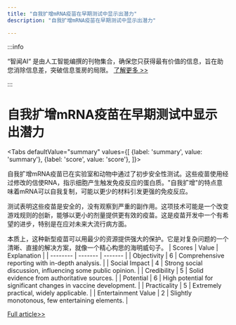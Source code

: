 ```yaml
---
title: "自我扩增mRNA疫苗在早期测试中显示出潜力"
description: "自我扩增mRNA疫苗在早期测试中显示出潜力"

---
```



:::info

“智闻AI“ 是由人工智能编撰的刊物集合，确保您只获得最有价值的信息，旨在助您消除信息差，突破信息茧房的局限。  [了解更多 >>](/)

:::

# 自我扩增mRNA疫苗在早期测试中显示出潜力


<Tabs
	defaultValue="summary"
	values={[
	{label: 'summary', value: 'summary'},
	{label: 'score', value: 'score'},
]}>
<TabItem value="summary">


自我扩增mRNA疫苗已在实验室和动物中通过了初步安全性测试。这些疫苗使用经过修改的信使RNA，指示细胞产生触发免疫反应的蛋白质。"自我扩增"的特点意味着mRNA可以自我复制，可能以更少的材料引发更强的免疫反应。

测试表明这些疫苗是安全的，没有观察到严重的副作用。这项技术可能是一个改变游戏规则的创新，能够以更小的剂量提供更有效的疫苗。这是疫苗开发中一个有希望的进步，特别是在应对未来大流行病方面。

本质上，这种新型疫苗可以用最少的资源提供强大的保护。它是对复杂问题的一个清晰、直接的解决方案，就像一个精心构思的海明威句子。
</TabItem>
<TabItem value="score">
	| Scores     | Value   | Explanation |
	| -------- | ------- | ------- |
	| Objectivity  | 6    | Comprehensive reporting with in-depth analysis.    |
	| Social Impact | 4     | Strong social discussion, influencing some public opinion.    |
	| Credibility    | 5    | Solid evidence from authoritative sources.    |
	| Potential    | 6    | High potential for significant changes in vaccine development.    |
	| Practicality    | 5    | Extremely practical, widely applicable.    |
	| Entertainment Value    | 2    | Slightly monotonous, few entertaining elements.    |
</TabItem>
</Tabs>

[Full article>>](https://medicalxpress.com/news/2024-07-amplifying-mrna-vaccines-safe-lab.html)
